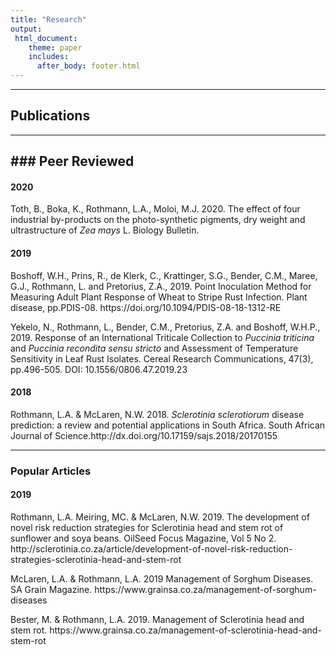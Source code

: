 ---
title: "Research"
output: 
 html_document:
    theme: paper
    includes:
      after_body: footer.html
---
----

## Publications 

----

### Peer Reviewed
----

#### 2020	
Toth, B., Boka, K., Rothmann, L.A., Moloi, M.J. 2020. The effect of four industrial by-products on the photo-synthetic pigments, dry weight and ultrastructure of _Zea mays_ L. Biology Bulletin.   

#### 2019	
Boshoff, W.H., Prins, R., de Klerk, C., Krattinger, S.G., Bender, C.M., Maree, G.J., Rothmann, L. and Pretorius, Z.A., 2019. Point Inoculation Method for Measuring Adult Plant Response of Wheat to Stripe Rust Infection. Plant disease, pp.PDIS-08.  https://doi.org/10.1094/PDIS-08-18-1312-RE  

Yekelo, N., Rothmann, L., Bender, C.M., Pretorius, Z.A. and Boshoff, W.H.P., 2019. Response of an International Triticale Collection to _Puccinia triticina_ and _Puccinia recondita sensu stricto_ and Assessment of Temperature Sensitivity in Leaf Rust Isolates. Cereal Research Communications, 47(3), pp.496-505.  DOI: 10.1556/0806.47.2019.23  

#### 2018
Rothmann, L.A. & McLaren, N.W. 2018. _Sclerotinia sclerotiorum_ disease prediction: a review and potential applications in South Africa. South African Journal of Science.http://dx.doi.org/10.17159/sajs.2018/20170155  

-----

### Popular Articles 

#### 2019 

Rothmann, L.A. Meiring, MC. & McLaren, N.W. 2019. The development of novel risk reduction strategies for Sclerotinia head and stem rot of sunflower and soya beans. OilSeed Focus Magazine, Vol 5 No 2. http://sclerotinia.co.za/article/development-of-novel-risk-reduction-strategies-sclerotinia-head-and-stem-rot

McLaren, L.A. & Rothmann, L.A. 2019 Management of Sorghum Diseases. SA Grain Magazine. https://www.grainsa.co.za/management-of-sorghum-diseases

Bester, M. & Rothmann, L.A. 2019. Management of Sclerotinia head and stem rot.  https://www.grainsa.co.za/management-of-sclerotinia-head-and-stem-rot

